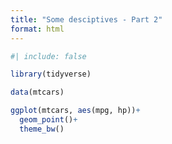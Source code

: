 ```yaml
---
title: "Some desciptives - Part 2"
format: html
---
```


```r
#| include: false

library(tidyverse)

data(mtcars)
```


```r


ggplot(mtcars, aes(mpg, hp))+
  geom_point()+
  theme_bw()
```

